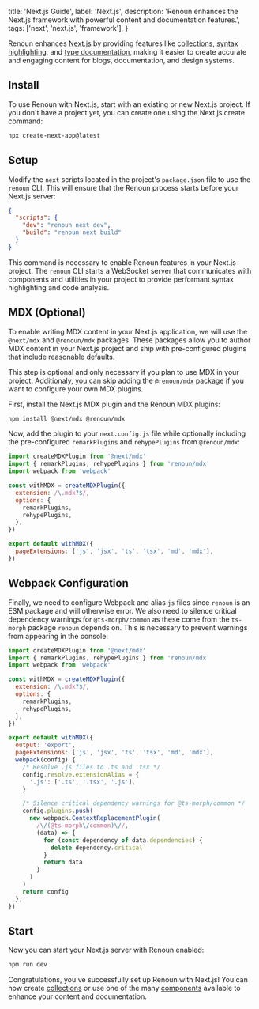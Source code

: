   title: 'Next.js Guide',
  label: 'Next.js',
  description:
    'Renoun enhances the Next.js framework with powerful content and documentation features.',
  tags: ['next', 'next.js', 'framework'],
}

Renoun enhances [Next.js](https://nextjs.org/) by providing features like [collections](/collections), [syntax highlighting](/components/code-block), and [type documentation](/components/api-reference), making it easier to create accurate and engaging content for blogs, documentation, and design systems.

## Install

To use Renoun with Next.js, start with an existing or new Next.js project. If you don't have a project yet, you can create one using the Next.js create command:

```bash
npx create-next-app@latest
```

## Setup

Modify the `next` scripts located in the project's `package.json` file to use the `renoun` CLI. This will ensure that the Renoun process starts before your Next.js server:

```json
{
  "scripts": {
    "dev": "renoun next dev",
    "build": "renoun next build"
  }
}
```

<Note>

This command is necessary to enable Renoun features in your Next.js project.
The `renoun` CLI starts a WebSocket server that communicates with components
and utilities in your project to provide performant syntax highlighting and
code analysis.

</Note>

## MDX (Optional)

To enable writing MDX content in your Next.js application, we will use the `@next/mdx` and `@renoun/mdx` packages. These packages allow you to author MDX content in your Next.js project and ship with pre-configured plugins that include reasonable defaults.

<Note>

This step is optional and only necessary if you plan to use MDX in your
project. Additionaly, you can skip adding the `@renoun/mdx` package if you
want to configure your own MDX plugins.

</Note>

First, install the Next.js MDX plugin and the Renoun MDX plugins:

```bash
npm install @next/mdx @renoun/mdx
```

Now, add the plugin to your `next.config.js` file while optionally including the pre-configured `remarkPlugins` and `rehypePlugins` from `@renoun/mdx`:

```js
import createMDXPlugin from '@next/mdx'
import { remarkPlugins, rehypePlugins } from 'renoun/mdx'
import webpack from 'webpack'

const withMDX = createMDXPlugin({
  extension: /\.mdx?$/,
  options: {
    remarkPlugins,
    rehypePlugins,
  },
})

export default withMDX({
  pageExtensions: ['js', 'jsx', 'ts', 'tsx', 'md', 'mdx'],
})
```

## Webpack Configuration

Finally, we need to configure Webpack and alias `js` files since `renoun` is an ESM package and will otherwise error. We also need to silence critical dependency warnings for `@ts-morph/common` as these come from the `ts-morph` package `renoun` depends on. This is necessary to prevent warnings from appearing in the console:

```js
import createMDXPlugin from '@next/mdx'
import { remarkPlugins, rehypePlugins } from 'renoun/mdx'
import webpack from 'webpack'

const withMDX = createMDXPlugin({
  extension: /\.mdx?$/,
  options: {
    remarkPlugins,
    rehypePlugins,
  },
})

export default withMDX({
  output: 'export',
  pageExtensions: ['js', 'jsx', 'ts', 'tsx', 'md', 'mdx'],
  webpack(config) {
    /* Resolve .js files to .ts and .tsx */
    config.resolve.extensionAlias = {
      '.js': ['.ts', '.tsx', '.js'],
    }

    /* Silence critical dependency warnings for @ts-morph/common */
    config.plugins.push(
      new webpack.ContextReplacementPlugin(
        /\/(@ts-morph\/common)\//,
        (data) => {
          for (const dependency of data.dependencies) {
            delete dependency.critical
          }
          return data
        }
      )
    )
    return config
  },
})
```

## Start

Now you can start your Next.js server with Renoun enabled:

```bash
npm run dev
```

Congratulations, you've successfully set up Renoun with Next.js! You can now create [collections](/collections) or use one of the many [components](/components) available to enhance your content and documentation.
